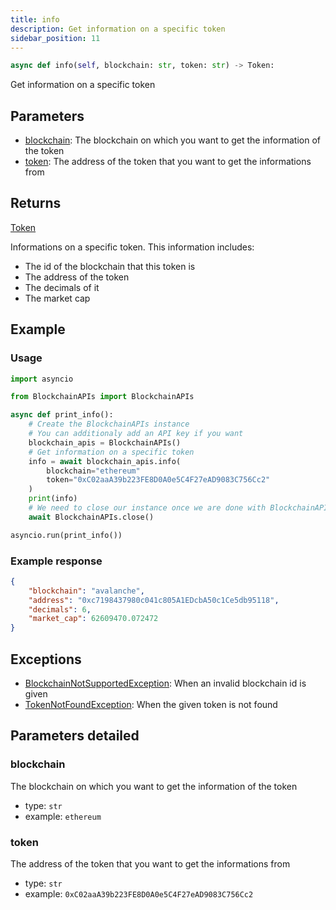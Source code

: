 ```yaml
---
title: info
description: Get information on a specific token
sidebar_position: 11
---
```



```py
async def info(self, blockchain: str, token: str) -> Token:
```
Get information on a specific token

## Parameters

 - [blockchain](#blockchain): The blockchain on which you want to get the information of the token
 - [token](#token): The address of the token that you want to get the informations from

## Returns

<CodeBlock language="python">
    <a href="/docs/python-sdk/models/Token">Token</a>
</CodeBlock>

Informations on a specific token.
This information includes:
- The id of the blockchain that this token is
- The address of the token
- The decimals of it
- The market cap


## Example

### Usage

```py
import asyncio

from BlockchainAPIs import BlockchainAPIs

async def print_info():
    # Create the BlockchainAPIs instance
    # You can additionaly add an API key if you want
    blockchain_apis = BlockchainAPIs()
    # Get information on a specific token
    info = await blockchain_apis.info(
        blockchain="ethereum"
        token="0xC02aaA39b223FE8D0A0e5C4F27eAD9083C756Cc2"
    )
    print(info)
    # We need to close our instance once we are done with BlockchainAPIs
    await BlockchainAPIs.close()

asyncio.run(print_info())
```

### Example response


```json
{
    "blockchain": "avalanche",
    "address": "0xc7198437980c041c805A1EDcbA50c1Ce5db95118",
    "decimals": 6,
    "market_cap": 62609470.072472
}

```
## Exceptions

- [BlockchainNotSupportedException](/docs/python-sdk/exceptions/BlockchainNotSupportedException): When an invalid blockchain id is given
- [TokenNotFoundException](/docs/python-sdk/exceptions/TokenNotFoundException): When the given token is not found

## Parameters detailed
### blockchain

The blockchain on which you want to get the information of the token
- type: `str`
- example: `ethereum`

### token

The address of the token that you want to get the informations from
- type: `str`
- example: `0xC02aaA39b223FE8D0A0e5C4F27eAD9083C756Cc2`

